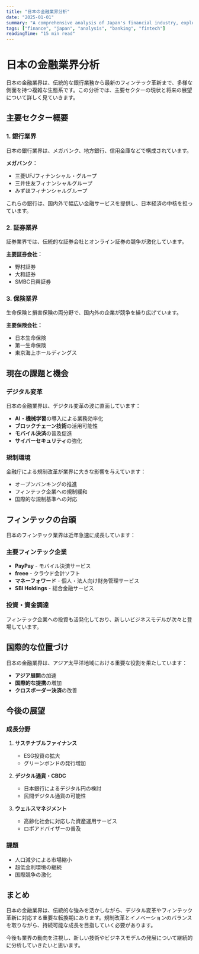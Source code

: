```yaml
---
title: "日本の金融業界分析"
date: "2025-01-01"
summary: "A comprehensive analysis of Japan's financial industry, exploring banking, securities, insurance, and fintech sectors with key insights and trends."
tags: ["finance", "japan", "analysis", "banking", "fintech"]
readingTime: "15 min read"
---
```


# 日本の金融業界分析

日本の金融業界は、伝統的な銀行業務から最新のフィンテック革新まで、多様な側面を持つ複雑な生態系です。この分析では、主要セクターの現状と将来の展望について詳しく見ていきます。

## 主要セクター概要

### 1. 銀行業界

日本の銀行業界は、メガバンク、地方銀行、信用金庫などで構成されています。

**メガバンク：**
- 三菱UFJフィナンシャル・グループ
- 三井住友フィナンシャルグループ
- みずほフィナンシャルグループ

これらの銀行は、国内外で幅広い金融サービスを提供し、日本経済の中核を担っています。

### 2. 証券業界

証券業界では、伝統的な証券会社とオンライン証券の競争が激化しています。

**主要証券会社：**
- 野村証券
- 大和証券
- SMBC日興証券

### 3. 保険業界

生命保険と損害保険の両分野で、国内外の企業が競争を繰り広げています。

**主要保険会社：**
- 日本生命保険
- 第一生命保険
- 東京海上ホールディングス

## 現在の課題と機会

### デジタル変革

日本の金融業界は、デジタル変革の波に直面しています：

- **AI・機械学習**の導入による業務効率化
- **ブロックチェーン技術**の活用可能性
- **モバイル決済**の普及促進
- **サイバーセキュリティ**の強化

### 規制環境

金融庁による規制改革が業界に大きな影響を与えています：

- オープンバンキングの推進
- フィンテック企業への規制緩和
- 国際的な規制基準への対応

## フィンテックの台頭

日本のフィンテック業界は近年急速に成長しています：

### 主要フィンテック企業

- **PayPay** - モバイル決済サービス
- **freee** - クラウド会計ソフト
- **マネーフォワード** - 個人・法人向け財务管理サービス
- **SBI Holdings** - 総合金融サービス

### 投資・資金調達

フィンテック企業への投資も活発化しており、新しいビジネスモデルが次々と登場しています。

## 国際的な位置づけ

日本の金融業界は、アジア太平洋地域における重要な役割を果たしています：

- **アジア展開**の加速
- **国際的な提携**の増加
- **クロスボーダー決済**の改善

## 今後の展望

### 成長分野

1. **サステナブルファイナンス**
   - ESG投資の拡大
   - グリーンボンドの発行増加

2. **デジタル通貨・CBDC**
   - 日本銀行によるデジタル円の検討
   - 民間デジタル通貨の可能性

3. **ウェルスマネジメント**
   - 高齢化社会に対応した資産運用サービス
   - ロボアドバイザーの普及

### 課題

- 人口減少による市場縮小
- 超低金利環境の継続
- 国際競争の激化

## まとめ

日本の金融業界は、伝統的な強みを活かしながら、デジタル変革やフィンテック革新に対応する重要な転換期にあります。規制改革とイノベーションのバランスを取りながら、持続可能な成長を目指していく必要があります。

今後も業界の動向を注視し、新しい技術やビジネスモデルの発展について継続的に分析していきたいと思います。 